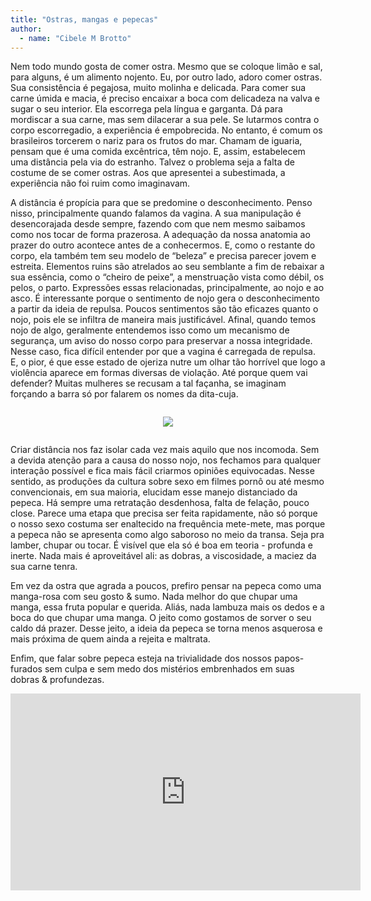 ```yaml
---
title: "Ostras, mangas e pepecas"
author: 
  - name: "Cibele M Brotto"
---
```


Nem todo mundo gosta de comer ostra. Mesmo que se coloque limão e sal, para alguns, é um alimento nojento. Eu, por outro lado, adoro comer ostras. Sua consistência é pegajosa, muito molinha e delicada. Para comer sua carne úmida e macia, é preciso encaixar a boca com delicadeza na valva e sugar o seu interior. Ela escorrega pela língua e garganta. Dá para mordiscar a sua carne, mas sem dilacerar a sua pele. Se lutarmos contra o corpo escorregadio, a experiência é empobrecida. No entanto, é comum os brasileiros torcerem o nariz para os frutos do mar. Chamam de iguaria, pensam que é uma comida excêntrica, têm nojo. E, assim, estabelecem uma distância pela via do estranho. Talvez o problema seja a falta de costume de se comer ostras. Aos que apresentei a subestimada, a experiência não foi ruim como imaginavam. 

A distância é propícia para que se predomine o desconhecimento. Penso nisso, principalmente quando falamos da vagina. A sua manipulação é desencorajada desde sempre, fazendo com que nem mesmo saibamos como nos tocar de forma prazerosa. A adequação da nossa anatomia ao prazer do outro acontece antes de a conhecermos. E, como o restante do corpo, ela também tem seu modelo de "beleza" e precisa parecer jovem e estreita. Elementos ruins são atrelados ao seu semblante a fim de rebaixar a sua essência, como o "cheiro de peixe", a menstruação vista como débil, os pelos, o parto. Expressões essas relacionadas, principalmente, ao nojo e ao asco. É interessante porque o sentimento de nojo gera o desconhecimento a partir da ideia de repulsa. Poucos sentimentos são tão eficazes quanto o nojo, pois ele se infiltra de maneira mais justificável. Afinal, quando temos nojo de algo, geralmente entendemos isso como um mecanismo de segurança, um aviso do nosso corpo para preservar a nossa integridade. Nesse caso, fica difícil entender por que a vagina é carregada de repulsa. E, o pior, é que esse estado de ojeriza nutre um olhar tão horrível que logo a violência aparece em formas diversas de violação. Até porque quem vai defender? Muitas mulheres se recusam a tal façanha, se imaginam forçando a barra só por falarem os nomes da dita-cuja. 

<div style="display: flex; justify-content: center;"> 
![](fig1.png){fig-align="center"}
</div>

Criar distância nos faz isolar cada vez mais aquilo que nos incomoda. Sem a devida atenção para a causa do nosso nojo, nos fechamos para qualquer interação possível e fica mais fácil criarmos opiniões equivocadas. Nesse sentido, as produções da cultura sobre sexo em filmes pornô ou até mesmo convencionais, em sua maioria, elucidam esse manejo distanciado da pepeca. Há sempre uma retratação desdenhosa, falta de felação, pouco close. Parece uma etapa que precisa ser feita rapidamente, não só porque o nosso sexo costuma ser enaltecido na frequência mete-mete, mas porque a pepeca não se apresenta como algo saboroso no meio da transa. Seja pra lamber, chupar ou tocar. É visível que ela só é boa em teoria - profunda e inerte. Nada mais é aproveitável ali: as dobras, a viscosidade, a maciez da sua carne tenra. 
	
Em vez da ostra que agrada a poucos, prefiro pensar na pepeca como uma manga-rosa com seu gosto & sumo. Nada melhor do que chupar uma manga, essa fruta popular e querida. Aliás, nada lambuza mais os dedos e a boca do que chupar uma manga. O jeito como gostamos de sorver o seu caldo dá prazer. Desse jeito, a ideia da pepeca se torna menos asquerosa e mais próxima de quem ainda a rejeita e maltrata. 

Enfim, que falar sobre pepeca esteja na trivialidade dos nossos papos-furados sem culpa e sem medo dos mistérios embrenhados em suas dobras & profundezas. 

<iframe width="560" height="315" src="https://www.youtube.com/embed/jHt1WIdTFAY?si=GWzt2LcGvzjT7ANb" title="YouTube video player" frameborder="0" allow="accelerometer; autoplay; clipboard-write; encrypted-media; gyroscope; picture-in-picture; web-share" allowfullscreen></iframe>

<a href="https://instagram.com/pesseguinhaa"><i class="bi bi-instagram"></i></a>
